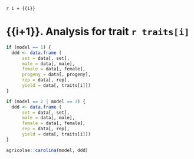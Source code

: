 `r i = {{i}}`

# {{i+1}}. Analysis for trait `r traits[i]`

```r
if (model == 1) {
  ddd <- data.frame (
      set = data[, set],
      male = data[, male],
      female = data[, female],
      progeny = data[, progeny],
      rep = data[, rep],
      yield = data[, traits[i]])
}

if (model == 2 | model == 3) {
  ddd <- data.frame (
      set = data[, set],
      male = data[, male],
      female = data[, female],
      rep = data[, rep],
      yield = data[, traits[i]])
}

agricolae::carolina(model, ddd)
```
